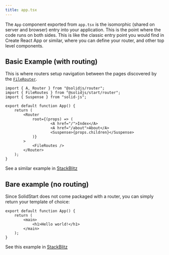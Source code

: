 ```yaml
---
title: app.tsx
---
```


The `App` component exported from `app.tsx` is the isomorphic (shared on server and browser) entry into your application. This is the point where the code runs on both sides. This is like the classic entry point you would find in Create React App or similar, where you can define your router, and other top level components.

## Basic Example (with routing)

This is where routers setup navigation between the pages discovered by the [`FileRouter`]([/solid-start/reference/routing/file-routes).

```tsx
import { A, Router } from "@solidjs/router";
import { FileRoutes } from "@solidjs/start/router";
import { Suspense } from "solid-js";

export default function App() {
	return (
		<Router
			root={(props) => (
					<A href="/">Index</A>
					<A href="/about">About</A>
					<Suspense>{props.children}</Suspense>
			)}
		>
			<FileRoutes />
		</Router>
	);
}
```

See a similar example in [StackBlitz](https://stackblitz.com/github/solidjs/solid-start/tree/main/examples/basic?file=src%2Fapp.tsx)

## Bare example (no routing)

Since SolidStart does not come packaged with a router, you can simply return your template of choice:

```tsx
export default function App() {
	return (
		<main>
			<h1>Hello world!</h1>
		</main>
	);
}
```

See this example in [StackBlitz](https://stackblitz.com/github/solidjs/solid-start/tree/main/examples/bare?file=src%2Fapp.tsx)
